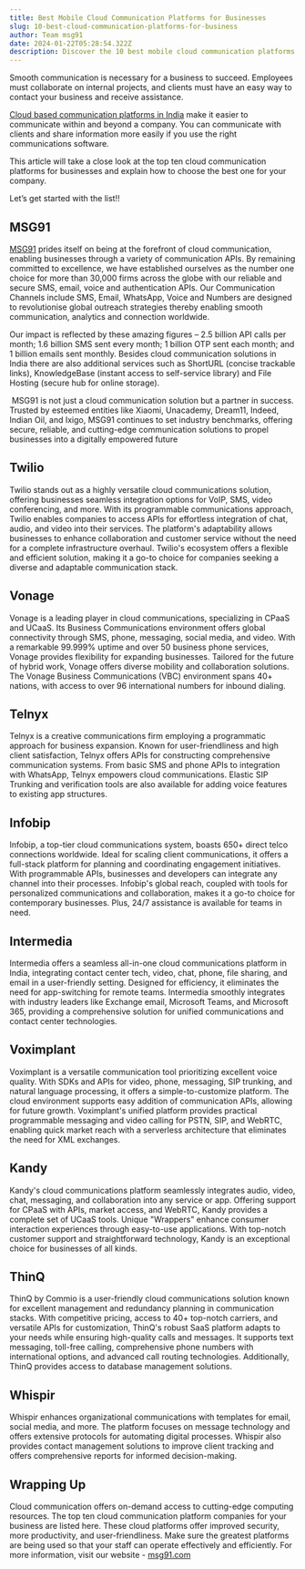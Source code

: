 ```yaml
---
title: Best Mobile Cloud Communication Platforms for Businesses
slug: 10-best-cloud-communication-platforms-for-business
author: Team msg91
date: 2024-01-22T05:28:54.322Z
description: Discover the 10 best mobile cloud communication platforms to enhance business messaging, calling, and customer engagement in 2025.
---
```




Smooth communication is necessary for a business to succeed. Employees must collaborate on internal projects, and clients must have an easy way to contact your business and receive assistance.



[Cloud based communication platforms in India](https://msg91.com) make it easier to communicate within and beyond a company. You can communicate with clients and share information more easily if you use the right communications software. 



This article will take a close look at the top ten cloud communication platforms for businesses and explain how to choose the best one for your company.



Let’s get started with the list!!



## MSG91

[MSG91](https://msg91.com/) prides itself on being at the forefront of cloud communication, enabling businesses through a variety of communication APIs. By remaining committed to excellence, we have established ourselves as the number one choice for more than 30,000 firms across the globe with our reliable and secure SMS, email, voice and authentication APIs. Our Communication Channels include SMS, Email, WhatsApp, Voice and Numbers are designed to revolutionise global outreach strategies thereby enabling smooth communication, analytics and connection worldwide.



Our impact is reflected by these amazing figures – 2.5 billion API calls per month; 1.6 billion SMS sent every month; 1 billion OTP sent each month; and 1 billion emails sent monthly. Besides cloud communication solutions in India there are also additional services such as ShortURL (concise trackable links), KnowledgeBase (instant access to self-service library) and File Hosting (secure hub for online storage).



 MSG91 is not just a cloud communication solution but a partner in success. Trusted by esteemed entities like Xiaomi, Unacademy, Dream11, Indeed, Indian Oil, and Ixigo, MSG91 continues to set industry benchmarks, offering secure, reliable, and cutting-edge communication solutions to propel businesses into a digitally empowered future



## Twilio



Twilio stands out as a highly versatile cloud communications solution, offering businesses seamless integration options for VoIP, SMS, video conferencing, and more. With its programmable communications approach, Twilio enables companies to access APIs for effortless integration of chat, audio, and video into their services. The platform's adaptability allows businesses to enhance collaboration and customer service without the need for a complete infrastructure overhaul. Twilio's ecosystem offers a flexible and efficient solution, making it a go-to choice for companies seeking a diverse and adaptable communication stack.



## Vonage 

Vonage is a leading player in cloud communications, specializing in CPaaS and UCaaS. Its Business Communications environment offers global connectivity through SMS, phone, messaging, social media, and video. With a remarkable 99.999% uptime and over 50 business phone services, Vonage provides flexibility for expanding businesses. Tailored for the future of hybrid work, Vonage offers diverse mobility and collaboration solutions. The Vonage Business Communications (VBC) environment spans 40+ nations, with access to over 96 international numbers for inbound dialing.

## Telnyx

Telnyx is a creative communications firm employing a programmatic approach for business expansion. Known for user-friendliness and high client satisfaction, Telnyx offers APIs for constructing comprehensive communication systems. From basic SMS and phone APIs to integration with WhatsApp, Telnyx empowers cloud communications. Elastic SIP Trunking and verification tools are also available for adding voice features to existing app structures.

## Infobip

Infobip, a top-tier cloud communications system, boasts 650+ direct telco connections worldwide. Ideal for scaling client communications, it offers a full-stack platform for planning and coordinating engagement initiatives. With programmable APIs, businesses and developers can integrate any channel into their processes. Infobip's global reach, coupled with tools for personalized communications and collaboration, makes it a go-to choice for contemporary businesses. Plus, 24/7 assistance is available for teams in need.



## Intermedia 

Intermedia offers a seamless all-in-one cloud communications platform in India, integrating contact center tech, video, chat, phone, file sharing, and email in a user-friendly setting. Designed for efficiency, it eliminates the need for app-switching for remote teams. Intermedia smoothly integrates with industry leaders like Exchange email, Microsoft Teams, and Microsoft 365, providing a comprehensive solution for unified communications and contact center technologies.



## Voximplant 

Voximplant is a versatile communication tool prioritizing excellent voice quality. With SDKs and APIs for video, phone, messaging, SIP trunking, and natural language processing, it offers a simple-to-customize platform. The cloud environment supports easy addition of communication APIs, allowing for future growth. Voximplant's unified platform provides practical programmable messaging and video calling for PSTN, SIP, and WebRTC, enabling quick market reach with a serverless architecture that eliminates the need for XML exchanges.



## Kandy

Kandy's cloud communications platform seamlessly integrates audio, video, chat, messaging, and collaboration into any service or app. Offering support for CPaaS with APIs, market access, and WebRTC, Kandy provides a complete set of UCaaS tools. Unique "Wrappers" enhance consumer interaction experiences through easy-to-use applications. With top-notch customer support and straightforward technology, Kandy is an exceptional choice for businesses of all kinds.



## ThinQ 

ThinQ by Commio is a user-friendly cloud communications solution known for excellent management and redundancy planning in communication stacks. With competitive pricing, access to 40+ top-notch carriers, and versatile APIs for customization, ThinQ's robust SaaS platform adapts to your needs while ensuring high-quality calls and messages. It supports text messaging, toll-free calling, comprehensive phone numbers with international options, and advanced call routing technologies. Additionally, ThinQ provides access to database management solutions.



## Whispir 

Whispir enhances organizational communications with templates for email, social media, and more. The platform focuses on message technology and offers extensive protocols for automating digital processes. Whispir also provides contact management solutions to improve client tracking and offers comprehensive reports for informed decision-making.



## Wrapping Up



Cloud communication offers on-demand access to cutting-edge computing resources. The top ten cloud communication platform companies for your business are listed here. These cloud platforms offer improved security, more productivity, and user-friendliness. Make sure the greatest platforms are being used so that your staff can operate effectively and efficiently. For more information, visit our website - [msg91.com](https://msg91.com/)